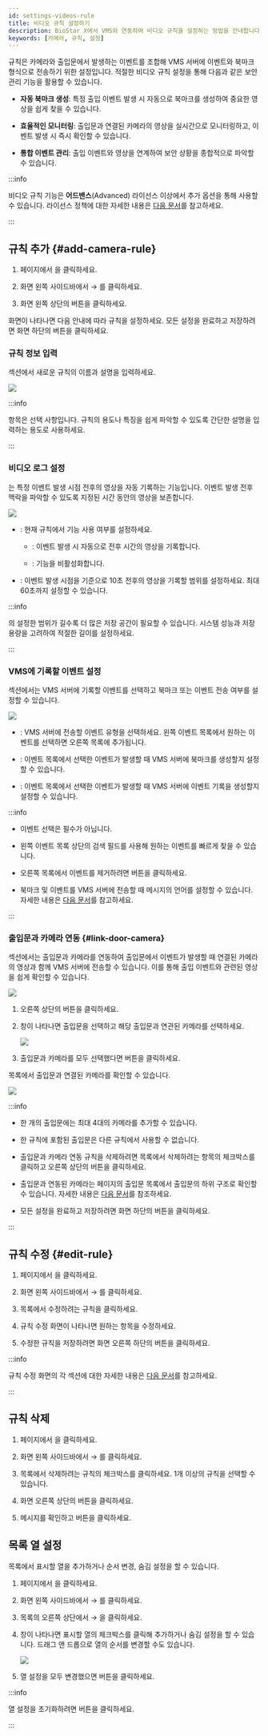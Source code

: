 ```yaml
---
id: settings-videos-rule
title: 비디오 규칙 설정하기
description: BioStar X에서 VMS와 연동하여 비디오 규칙을 설정하는 방법을 안내합니다.
keywords: [카메라, 규칙, 설정]
---
```


규칙은 카메라와 출입문에서 발생하는 이벤트를 조합해 VMS 서버에 이벤트와 북마크 형식으로 전송하기 위한 설정입니다. 적절한 비디오 규칙 설정을 통해 다음과 같은 보안 관리 기능을 활용할 수 있습니다.

* **자동 북마크 생성**: 특정 출입 이벤트 발생 시 자동으로 북마크를 생성하여 중요한 영상을 쉽게 찾을 수 있습니다.

* **효율적인 모니터링**: 출입문과 연결된 카메라의 영상을 실시간으로 모니터링하고, 이벤트 발생 시 즉시 확인할 수 있습니다.

* **통합 이벤트 관리**: 출입 이벤트와 영상을 연계하여 보안 상황을 종합적으로 파악할 수 있습니다.

:::info

비디오 규칙 기능은 **어드밴스**(Advanced) 라이선스 이상에서 추가 옵션을 통해 사용할 수 있습니다. 라이선스 정책에 대한 자세한 내용은 [다음 문서](licensing#features-add-ons)를 참고하세요.

:::


## 규칙 추가 {#add-camera-rule}

1. <Cmd sid='shell.header.launcher' /> 페이지에서 <Cmd sid='shell.header.setting' />을 클릭하세요.

1. 화면 왼쪽 사이드바에서 <Cmd sid='setting.menu.video.root' /> → <Cmd sid='setting.menu.video.video' />를 클릭하세요.

1. 화면 왼쪽 상단의 <Cmd sid='video.addRule.button' product='2' /> 버튼을 클릭하세요.

<Cmd sid='video.rule.addRule.title' product='2' /> 화면이 나타나면 다음 안내에 따라 규칙을 설정하세요. 모든 설정을 완료하고 저장하려면  화면 하단의 <Cmd sid='button.apply' product='2' /> 버튼을 클릭하세요.

### 규칙 정보 입력

<Cmd sid='video.rule.detail.information.title' product='2' /> 섹션에서 새로운 규칙의 이름과 설명을 입력하세요.

<Image src='/img/biostarx-settings-video-add-rule-info.png' />

:::info

<Cmd sid='video.rule.detail.description' product='2' /> 항목은 선택 사항입니다. 규칙의 용도나 특징을 쉽게 파악할 수 있도록 간단한 설명을 입력하는 용도로 사용하세요.

:::


### 비디오 로그 설정

<Cmd sid='video.addRule.label.videoLog' product='2' />는 특정 이벤트 발생 시점 전후의 영상을 자동 기록하는 기능입니다. 이벤트 발생 전후 맥락을 파악할 수 있도록 지정된 시간 동안의 영상을 보존합니다.

<Image src='/img/biostarx-settings-video-add-rule-video-log.png' />

* <Cmd sid='video.addRule.label.videoLog' product='2' />: 현재 규칙에서 <Cmd sid='video.addRule.label.videoLog' product='2' className='normal' /> 기능 사용 여부를 설정하세요.
  
  - <Cmd sid='video.addRule.label.enabled' product='2' />: 이벤트 발생 시 자동으로 전후 시간의 영상을 기록합니다.
  
  - <Cmd sid='video.addRule.label.disabled' product='2' />: <Cmd sid='video.addRule.label.videoLog' product='2' className='normal' /> 기능을 비활성화합니다.

* <Cmd sid='video.addRule.label.videoLogLength' product='2' />: 이벤트 발생 시점을 기준으로 10초 전후의 영상을 기록할 범위를 설정하세요. 최대 60초까지 설정할 수 있습니다.

:::info

<Cmd sid='video.addRule.label.videoLogLength' product='2' />의 설정한 범위가 길수록 더 많은 저장 공간이 필요할 수 있습니다. 시스템 성능과 저장 용량을 고려하여 적절한 길이를 설정하세요.

:::


### VMS에 기록할 이벤트 설정

<Cmd sid='video.rule.detail.event.title' product='2' /> 섹션에서는 VMS 서버에 기록할 이벤트를 선택하고 북마크 또는 이벤트 전송 여부를 설정할 수 있습니다.

<Image src='/img/biostarx-settings-video-add-rule-event.png' />

* <Cmd sid='video.rule.detail.event.itemName' product='2' />: VMS 서버에 전송할 이벤트 유형을 선택하세요. 왼쪽 이벤트 목록에서 원하는 이벤트를 선택하면 오른쪽 목록에 추가됩니다.

* <Cmd sid='video.rule.detail.vmsBookmark.itemName' product='2' />: 이벤트 목록에서 선택한 이벤트가 발생할 때 VMS 서버에 북마크를 생성할지 설정할 수 있습니다.

* <Cmd sid='video.rule.detail.vmsEvent.itemName' product='2' />: 이벤트 목록에서 선택한 이벤트가 발생할 때 VMS 서버에 이벤트 기록을 생성할지 설정할 수 있습니다.

:::info

* 이벤트 선택은 필수가 아닙니다.

* 왼쪽 이벤트 목록 상단의 검색 필드를 사용해 원하는 이벤트를 빠르게 찾을 수 있습니다.

* 오른쪽 목록에서 이벤트를 제거하려면 <IcTrash2 /> 버튼을 클릭하세요.

* 북마크 및 이벤트를 VMS 서버에 전송할 때 메시지의 언어를 설정할 수 있습니다. 자세한 내용은 [다음 문서](settings-video-integration#vms-event-bookmark)를 참고하세요.

::: 


### 출입문과 카메라 연동 {#link-door-camera}

<Cmd sid='video.rule.detail.doorCameraLinkage.title' product='2' /> 섹션에서는 출입문과 카메라를 연동하여 출입문에서 이벤트가 발생할 때 연결된 카메라의 영상과 함께 VMS 서버에 전송할 수 있습니다. 이를 통해 출입 이벤트와 관련된 영상을 쉽게 확인할 수 있습니다.

<Image src='/img/biostarx-settings-video-add-rule-connect-door.png' />

1. 오른쪽 상단의 <Cmd sid='button.addplus' product='2' /> 버튼을 클릭하세요.

1. <Cmd sid='video.rule.detail.doorCameraLinkage.popup.title' product='2' /> 창이 나타나면 출입문을 선택하고 해당 출입문과 연관된 카메라를 선택하세요.

    <Image src='/img/biostarx-settings-video-add-rule-connect-door-add.png' />

1. 출입문과 카메라를 모두 선택했다면 <Cmd sid='button.add' product='2' /> 버튼을 클릭하세요.

목록에서 출입문과 연결된 카메라를 확인할 수 있습니다.

<Image src='/img/biostarx-settings-video-add-rule-connect-door-complete.png' />

:::info

* 한 개의 출입문에는 최대 4대의 카메라를 추가할 수 있습니다.

* 한 규칙에 포함된 출입문은 다른 규칙에서 사용할 수 없습니다.

* 출입문과 카메라 연동 규칙을 삭제하려면 목록에서 삭제하려는 항목의 체크박스를 클릭하고 오른쪽 상단의 <IcTrash2 /> <Cmd sid='button.delete' product='2' /> 버튼을 클릭하세요.

* 출입문과 연동된 카메라는 <Cmd sid='shell.header.arena' /> 페이지의 출입문 목록에서 출입문의 하위 구조로 확인할 수 있습니다. 자세한 내용은 [다음 문서](check-door-status#door-tree-structure)를 참조하세요.

* 모든 설정을 완료하고 저장하려면  화면 하단의 <Cmd sid='button.apply' product='2' /> 버튼을 클릭하세요.

:::


## 규칙 수정 {#edit-rule}

1. <Cmd sid='shell.header.launcher' /> 페이지에서 <Cmd sid='shell.header.setting' />을 클릭하세요.

1. 화면 왼쪽 사이드바에서 <Cmd sid='setting.menu.video.root' /> → <Cmd sid='setting.menu.video.video' />를 클릭하세요.

1. <Cmd sid='video.header.all.rules' product='2' /> 목록에서 수정하려는 규칙을 클릭하세요.

1. 규칙 수정 화면이 나타나면 원하는 항목을 수정하세요.

1. 수정한 규칙을 저장하려면 화면 오른쪽 하단의 <Cmd sid='button.apply' product='2' /> 버튼을 클릭하세요.

:::info

규칙 수정 화면의 각 섹션에 대한 자세한 내용은 [다음 문서](#add-camera-rule)를 참고하세요.

:::


## 규칙 삭제

1. <Cmd sid='shell.header.launcher' /> 페이지에서 <Cmd sid='shell.header.setting' />을 클릭하세요.

1. 화면 왼쪽 사이드바에서 <Cmd sid='setting.menu.video.root' /> → <Cmd sid='setting.menu.video.video' />를 클릭하세요.

1. <Cmd sid='video.header.all.rules' product='2' /> 목록에서 삭제하려는 규칙의 체크박스를 클릭하세요. 1개 이상의 규칙을 선택할 수 있습니다.

1. 화면 오른쪽 상단의 <IcTrash2 /> <Cmd sid='video.rule.delete' product='2' /> 버튼을 클릭하세요.

1. 메시지를 확인하고 <Cmd sid='button.yes' product='2' /> 버튼을 클릭하세요.


## 목록 열 설정

목록에서 표시할 열을 추가하거나 순서 변경, 숨김 설정을 할 수 있습니다.

1. <Cmd sid='shell.header.launcher' /> 페이지에서 <Cmd sid='shell.header.setting' />을 클릭하세요.

1. 화면 왼쪽 사이드바에서 <Cmd sid='setting.menu.video.root' /> → <Cmd sid='setting.menu.video.video' />를 클릭하세요.

1. <Cmd sid='video.header.all.rules' product='2' /> 목록의 오른쪽 상단에서 <IcMoreW /> → <Cmd sid='columnSetting.dialog.header' product='2' />을 클릭하세요.

1. <Cmd sid='columnSetting.dialog.header' product='2' /> 창이 나타나면 표시할 열의 체크박스를 클릭해 추가하거나 숨김 설정을 할 수 있습니다. 드래그 앤 드롭으로 열의 순서를 변경할 수도 있습니다.

    <Image src='/img/biostarx-settings-video-column-layout.png' />

1. 열 설정을 모두 변경했으면 <Cmd sid='button.ok' product='2' /> 버튼을 클릭하세요.

:::info

열 설정을 초기화하려면 <Cmd sid='columnSetting.button.defaultColumn' product='2' /> 버튼을 클릭하세요.

:::